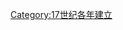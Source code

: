 {{Commons category|1619 establishments}}
{{estcat|161|9|1609|1620}}
[[Category:17世纪各年建立|Category:17世纪各年建立]]
